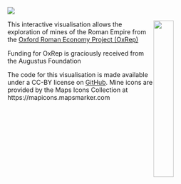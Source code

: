<img src="images/oxrep_banner.jpg">

<img src="images/Augustus_Foundation_logo.jpg" width = "30%" style="float:right; padding-right:25px">

<p>
This interactive visualisation allows the exploration of mines of the Roman Empire from the <a href="oxrep.classics.ox.ac.uk">Oxford Roman Economy Project (OxRep)</a></p>

<p>Funding for OxRep is graciously received from the Augustus Foundation</p>

<p>
The code for this visualisation is made available under a CC-BY license on <a href="https://github.com/ox-it/Live-Data_Case-Studies/tree/gh-pages/2016/Oxford-Roman-Economy-Project">GitHub</a>. Mine icons are provided by the Maps Icons Collection at https://mapicons.mapsmarker.com
</p>

